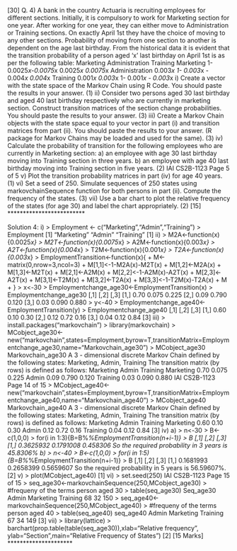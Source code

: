 [30]
Q. 4)
A bank in the country Actuaria is recruiting employees for different sections. Initially, it is compulsory to work for Marketing section for one year. After working for one year, they can either move to Administration or Training sections. On exactly April 1st they have the choice of moving to any other sections. Probability of moving from one section to another is dependent on the age last birthday.
From the historical data it is evident that the transition probability of a person aged ‘x’ last birthday on April 1st is as per the following table:
Marketing
Administration
Training
Marketing
1- 0.0025*x-0.0075*x
0.0025*x
0.0075*x
Administration
0.003*x
1- 0.003*x - 0.004*x
0.004*x
Training
0.001*x
0.003*x
1- 0.001*x - 0.003*x
i) Create a vector with the state space of the Markov Chain using R Code. You should paste the results in your answer.
(1)
ii) Consider two persons aged 30 last birthday and aged 40 last birthday respectively who are currently in marketing section. Construct transition matrices of the section change probabilities. You should paste the results to your answer.
(3)
iii) Create a Markov Chain objects with the state space equal to your vector in part (i) and transition matrices from part (ii). You should paste the results to your answer.
(R package for Markov Chains may be loaded and used for the same).
(3)
iv) Calculate the probability of transition for the following employees who are currently in Marketing section:
a) an employee with age 30 last birthday moving into Training section in three years.
b) an employee with age 40 last birthday moving into Training section in five years.
(2)
IAI CS2B-1123
Page 5 of 5
v) Plot the transition probability matrices in part (iv) for age 40 years.
(1)
vi) Set a seed of 250. Simulate sequences of 250 states using markovchainSequence function for both persons in part (ii). Compute the frequency of the states.
(3)
vii) Use a bar chart to plot the relative frequency of the states (for age 30) and label the chart appropriately.
(2)
[15]
*************************

Solution 4:
i)
> Employment <- c("Marketing","Admin","Training") > Employment [1] "Marketing" "Admin" "Training"
[1]
ii) > M2A<-function(x){0.0025*x} > M2T<-function(x){0.0075*x} > A2M<-function(x){0.003*x} > A2T<-function(x){0.004*x} > T2M<-function(x){0.001*x} > T2A<-function(x){0.003*x} > EmploymentTransition<-function(x){ + M<-matrix(0,nrow=3,ncol=3) + M[1,1]<-1-M2A(x)-M2T(x) + M[1,2]<-M2A(x) + M[1,3]<-M2T(x) + M[2,1]<-A2M(x) + M[2,2]<-1-A2M(x)-A2T(x) + M[2,3]<-A2T(x) + M[3,1]<-T2M(x) + M[3,2]<-T2A(x) + M[3,3]<-1-T2M(x)-T2A(x) + M + }
> x<-30 > Employmentchange_age30<-EmploymentTransition(x) > Employmentchange_age30 [,1] [,2] [,3] [1,] 0.70 0.075 0.225 [2,] 0.09 0.790 0.120 [3,] 0.03 0.090 0.880
> y<-40 > Employmentchange_age40<-EmploymentTransition(y) > Employmentchange_age40 [,1] [,2] [,3] [1,] 0.60 0.10 0.30 [2,] 0.12 0.72 0.16 [3,] 0.04 0.12 0.84
[3]
iii) > install.packages("markovchain")
> library(markovchain) > MCobject_age30<-new("markovchain",states=Employment,byrow=T,transitionMatrix=Employmentchange_age30,name="Markovchain_age30")
> MCobject_age30 Markovchain_age30 A 3 - dimensional discrete Markov Chain defined by the following states: Marketing, Admin, Training The transition matrix (by rows) is defined as follows: Marketing Admin Training Marketing 0.70 0.075 0.225 Admin 0.09 0.790 0.120 Training 0.03 0.090 0.880
IAI CS2B-1123
Page 14 of 15
> MCobject_age40<-new("markovchain",states=Employment,byrow=T,transitionMatrix=Employmentchange_age40,name="Markovchain_age40") > MCobject_age40
Markovchain_age40 A 3 - dimensional discrete Markov Chain defined by the following states: Marketing, Admin, Training The transition matrix (by rows) is defined as follows: Marketing Admin Training Marketing 0.60 0.10 0.30 Admin 0.12 0.72 0.16 Training 0.04 0.12 0.84
[3]
iv) a) > n<-30 > B<-c(1,0,0) > for(i in 1:3){B=B%*%EmploymentTransition(n+i-1)} > B [,1] [,2] [,3] [1,] 0.3625932 0.1791008 0.458306
So the required probability in 3 years is 45.8306%
b) > n<-40 > B<-c(1,0,0) > for(i in 1:5){B=B%*%EmploymentTransition(n+i-1)} > B
[,1] [,2] [,3]
[1,] 0.1681993 0.2658399 0.5659607
So the required probability in 5 years is 56.59607%.
[2]
v) > plot(MCobject_age40)
[1]
vi) > set.seed(250)
IAI CS2B-1123
Page 15 of 15
> seq_age30<-markovchainSequence(250,MCobject_age30) > #frequeny of the terms person aged 30 > table(seq_age30) Seq_age30 Admin Marketing Training 68 32 150 > seq_age40<-markovchainSequence(250,MCobject_age40) > #frequeny of the terms person aged 40 > table(seq_age40) seq_age40 Admin Marketing Training 67 34 149
[3]
vii) > library(lattice) > barchart(prop.table(table(seq_age30)),xlab="Relative frequency", ylab="Section",main="Relative Frequency of States")
[2]
[15 Marks]
*********************